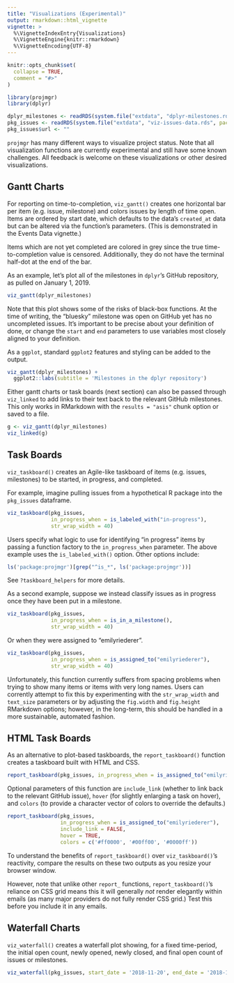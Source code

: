 ```yaml
---
title: "Visualizations (Experimental)"
output: rmarkdown::html_vignette
vignette: >
  %\VignetteIndexEntry{Visualizations}
  %\VignetteEngine{knitr::rmarkdown}
  %\VignetteEncoding{UTF-8}
---
```


```r
knitr::opts_chunk$set(
  collapse = TRUE,
  comment = "#>"
)

library(projmgr)
library(dplyr)
```

```r
dplyr_milestones <- readRDS(system.file("extdata", "dplyr-milestones.rds", package = "projmgr", mustWork = TRUE))
pkg_issues <- readRDS(system.file("extdata", "viz-issues-data.rds", package = "projmgr", mustWork = TRUE))
pkg_issues$url <- ""
```

`projmgr` has many different ways to visualize project status. Note that all visualization functions are currently experimental and still have some known challenges. All feedback is welcome on these visualizations or other desired visualizations.

## Gantt Charts

For reporting on time-to-completion, `viz_gantt()` creates one horizontal bar per item (e.g. issue, milestone) and colors issues by length of time open. Items are ordered by start date, which defaults to the data's `created_at` data but can be altered via the function's parameters. (This is demonstrated in the Events Data vignette.)

Items which are not yet completed are colored in grey since the true time-to-completion value is censored. Additionally, they do not have the terminal half-dot at the end of the bar.

As an example, let's plot all of the milestones in `dplyr`'s GitHub repository, as pulled on January 1, 2019.

```r
viz_gantt(dplyr_milestones)
```

Note that this plot shows some of the risks of black-box functions. At the time of writing, the "bluesky" milestone was open on GitHub yet has no uncompleted issues. It's important to be precise about your definition of done, or change the `start` and `end` parameters to use variables most closely aligned to your definition.

As a `ggplot`, standard `ggplot2` features and styling can be added to the output.

```r
viz_gantt(dplyr_milestones) +
  ggplot2::labs(subtitle = 'Milestones in the dplyr repository')
```

Either gantt charts or task boards (next section) can also be passed through `viz_linked` to add links to their text back to the relevant GitHub milestones. This only works in RMarkdown with the `results = "asis"` chunk option or saved to a file.

```r
g <- viz_gantt(dplyr_milestones)
viz_linked(g)
```

## Task Boards

`viz_taskboard()` creates an Agile-like taskboard of items (e.g. issues, milestones) to be started, in progress, and completed.

For example, imagine pulling issues from a hypothetical R package into the `pkg_issues` dataframe.

```r
viz_taskboard(pkg_issues, 
              in_progress_when = is_labeled_with("in-progress"), 
              str_wrap_width = 40)
```

Users specify what logic to use for identifying "in progress" items by passing a function factory to the `in_progress_when` parameter. The above example uses the `is_labeled_with()` option. Other options include:

```r
ls('package:projmgr')[grep("^is_*", ls('package:projmgr'))]
```

See `?taskboard_helpers` for more details.

As a second example, suppose we instead classify issues as in progress once they have been put in a milestone.

```r
viz_taskboard(pkg_issues, 
              in_progress_when = is_in_a_milestone(), 
              str_wrap_width = 40)
```

Or when they were assigned to "emilyriederer".

```r
viz_taskboard(pkg_issues, 
              in_progress_when = is_assigned_to("emilyriederer"), 
              str_wrap_width = 40)
```


Unfortunately, this function currently suffers from spacing problems when trying to show many items or items with very long names. Users can corrently attempt to fix this by experimenting with the `str_wrap_width` and `text_size` parameters or by adjusting the `fig.width` and `fig.height` RMarkdown options; however, in the long-term, this should be handled in a more sustainable, automated fashion.

## HTML Task Boards

As an alternative to plot-based taskboards, the `report_taskboard()` function creates a taskboard built with HTML and CSS. 

```r
report_taskboard(pkg_issues, in_progress_when = is_assigned_to("emilyriederer"))
```

Optional parameters of this function are `include_link` (whether to link back to the relevant GitHub issue), `hover` (for slightly enlarging a task on hover), and `colors` (to provide a character vector of colors to override the defaults.) 


```r
report_taskboard(pkg_issues, 
                 in_progress_when = is_assigned_to("emilyriederer"),
                 include_link = FALSE,
                 hover = TRUE,
                 colors = c('#ff0000', '#00ff00', '#0000ff'))
```

To understand the benefits of `report_taskboard()` over `viz_taskboard()`'s reactivity, compare the results on these two outputs as you resize your browser window. 

However, note that unlike other `report_` functions, `report_taskboard()`'s reliance on CSS grid means this it will generally *not* render elegantly within emails (as many major providers do not fully render CSS grid.) Test this before you include it in any emails.

## Waterfall Charts

`viz_waterfall()` creates a waterfall plot showing, for a fixed time-period, the initial open count, newly opened, newly closed, and final open count of issues or milestones. 

```r
viz_waterfall(pkg_issues, start_date = '2018-11-20', end_date = '2018-12-15')
```
